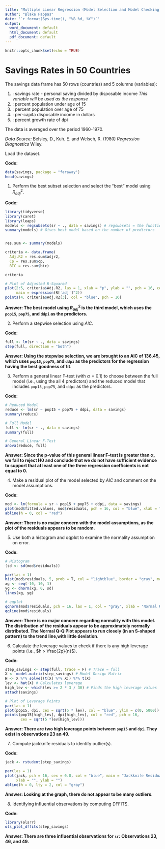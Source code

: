 ---
title: "Multiple Linear Regression (Model Selection and Model Checking) - Lab"
author: "Blake Pappas"
date: '`r format(Sys.time(), "%B %d, %Y")`'
output:
  word_document: default
  html_document: default
  pdf_document: default
---

```{r setup, include = FALSE}
knitr::opts_chunk$set(echo = TRUE)
```


# Savings Rates in 50 Countries

The savings data frame has 50 rows (countries) and 5 columns (variables):

1. \texttt{sr}: savings rate - personal saving divided by disposable income
*This variable will be used as the response*
2. \texttt{pop15}: percent population under age of 15
3. \texttt{pop75}: percent population over age of 75
4. \texttt{dpi}: per-capita disposable income in dollars
5. \texttt{ddpi}: percent growth rate of dpi

The data is averaged over the period 1960-1970. 



*Data Source:* Belsley, D., Kuh. E. and Welsch, R. (1980) *Regression Diagnostics* Wiley.


Load the dataset.

**Code:**

```{r}
data(savings, package = "faraway")
head(savings)
```

1. Perform the best subset selection and select the "best" model using $R^{2}_{adj}$.

**Code:**

```{r, message = FALSE, warning = FALSE}
library(tidyverse)
library(caret)
library(leaps)
models <- regsubsets(sr ~ ., data = savings) # regsubsets = the function for model selection
summary(models) # Gives best model based on the number of predictors


res.sum <- summary(models)

criteria <- data.frame(
  Adj.R2 = res.sum$adjr2,
  Cp = res.sum$cp,
  BIC = res.sum$bic)

criteria

# Plot of Adjusted R-Squared
plot(2:5, criteria$Adj.R2, las = 1, xlab = "p", ylab = "", pch = 16, col = "gray",
     main = expression(R['adj']^2))
points(4, criteria$Adj.R2[3], col = "blue", pch = 16)
```

**Answer: The best model using $R^{2}_{adj}$ is the third model, which uses the `pop15`, `pop75`, and `ddpi` as the predictors.**


2. Perform a stepwise selection using *AIC*.

**Code:**

```{r}
full <- lm(sr ~ ., data = savings)
step(full, direction = "both")
```

**Answer: Using the stepwise selection, we are brought to an AIC of 136.45, which uses `pop15`, `pop75`, and `ddpi` as the predictors for the regression having the best goodness of fit.**

3. Perform a general linear F-test (with $\alpha = 0.1$) to choose between the full model (i.e., using the all 4 predictors) and the reduced model that includes `pop15`, `pop75`, and `ddpi` as the predictors.

**Code:**

```{r}
# Reduced Model
reduce <- lm(sr ~ pop15 + pop75 + ddpi, data = savings)
summary(reduce)

# Full Model
full <- lm(sr ~ ., data = savings)
summary(full)

# General Linear F-Test
anova(reduce, full)
```

**Answer: Since the p-value of this general linear F-test is greater than α, we fail to reject H0 and conclude that we do not have sufficient
evidence to support that at least one of the three regression coefficients is not equal to 0.**

4. Make a residual plot of the model selected by *AIC* and comment on the model assumptions.

**Code:**

```{r}
mod <- lm(formula = sr ~ pop15 + pop75 + ddpi, data = savings)
plot(mod$fitted.values, mod$residuals, pch = 16, col = "blue", xlab = "Fitted Values", ylab = "Residuals", main = "Residuals vs. Fitted")
abline(h = 0, col = "red")
```

**Answer: There is no major concern with the model assumptions, as the plot of the residuals appears to be random.**

5. Use both a histogram and qqplot to examine the normality assumption on error.

**Code:**

```{r}
# Histogram
(sd <- sd(mod$residuals))

par(las = 1)
hist(mod$residuals, 5, prob = T, col = "lightblue", border = "gray", main = "Histogram of Residuals", xlab = "Residuals")
xg <- seq(-10, 10, 1)
yg <- dnorm(xg, 0, sd)
lines(xg, yg)

# qqplot
qqnorm(mod$residuals, pch = 16, las = 1, col = "gray", xlab = "Normal Quantiles", ylab = "Residuals")
qqline(mod$residuals)
```

**Answer: There is no major concern regarding normality with this model. The distribution of the residuals appear to be approximately normally distributed. The Normal Q-Q Plot appears to run closely (in an S-shaped pattern) to the trend line,with little deviation.**

6. Calculate the leverage values to check if there is any high leverage points (i.e., $h > \frac{2p}{n}$).

**Code:**

```{r}
step_savings <- step(full, trace = F) # Trace = full
X <- model.matrix(step_savings) # Model Design Matrix
H <- X %*% solve((t(X) %*% X)) %*% t(X)
lev <- hat(X) # Calculates leverage
high_lev <- which(lev >= 2 * 3 / 30) # Finds the high leverage values
attach(savings)

# Plot of Leverage Points
par(las = 1)
plot(pop15, dpi, cex = sqrt(5 * lev), col = "blue", ylim = c(0, 5000))
points(pop15[high_lev], dpi[high_lev], col = "red", pch = 16,
       cex = sqrt(5 *lev[high_lev]))
```

**Answer: There are two high leverage points between `pop15` and `dpi`. They exist in observations 23 an 49.**

7. Compute jackknife residuals to identify outlier(s).

**Code:**

```{r}
jack <- rstudent(step_savings)

par(las = 1)
plot(jack, pch = 16, cex = 0.8, col = "blue", main = "Jackknife Residuals",
     xlab = "", ylab = "")
abline(h = 0, lty = 2, col = "gray")
```

**Answer: Looking at the graph, there do not appear to be many outliers.**

8. Identifying influential observations by computing DFFITS.

**Code:**

```{r, message = FALSE, warning = FALSE}
library(olsrr)
ols_plot_dffits(step_savings)
```

**Answer: There are three influential observations for `sr`: Observations 23, 46, and 49.**